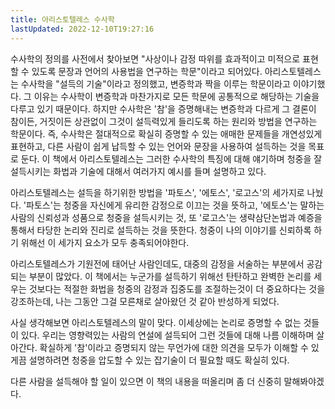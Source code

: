 ```yaml
---
title: 아리스토텔레스 수사학
lastUpdated: 2022-12-10T19:27:16
---
```



<Bookmark image="https://shopping-phinf.pstatic.net/main_3247841/32478411557.20230829091344.jpg" url="https://search.shopping.naver.com/book/catalog/32478411557" description="‘연설’에 관한 가장 체계적이고 분석적인 저서 2,400년 동안 읽히고 연구되어 온 ‘설득의 기술’ 수사학은 그가 제시한 변증학을 기반으로 자신의 윤리학과 정치학을, 대중 연설과 법정에서 현실 정치로 구현해내는 기술이었다."/>

수사학의 정의를 사전에서 찾아보면 "사상이나 감정 따위를 효과적이고 미적으로 표현할 수 있도록 문장과 언어의 사용법을 연구하는 학문"이라고 되어있다. 아리스토텔레스는 수사학을 "설득의 기술"이라고 정의했고, 변증학과 짝을 이루는 학문이라고 이야기했다. 그 이유는 수사학이 변증학과 마찬가지로 모든 학문에 공통적으로 해당하는 기술을 다루고 있기 때문이다. 하지만 수사학은 '참'을 증명해내는 변증학과 다르게 그 결론이 참이든, 거짓이든 상관없이 그것이 설득력있게 들리도록 하는 원리와 방법을 연구하는 학문이다. 즉, 수사학은 절대적으로 확실히 증명할 수 있는 애매한 문제들을 개연성있게 표현하고, 다른 사람이 쉽게 납득할 수 있는 언어와 문장을 사용하여 설득하는 것을 목표로 둔다. 이 책에서 아리스토텔레스는 그러한 수사학의 특징에 대해 얘기하며 청중을 잘 설득시키는 화법과 기술에 대해서 여러가지 예시를 들며 설명하고 있다.

아리스토텔레스는 설득을 하기위한 방법을 '파토스', '에토스', '로고스'의 세가지로 나눴다. '파토스'는 청중을 자신에게 유리한 감정으로 이끄는 것을 뜻하고, '에토스'는 말하는 사람의 신뢰성과 성품으로 청중을 설득시키는 것, 또 '로고스'는 생략삼단논법과 예증을 통해서 타당한 논리와 진리로 설득하는 것을 뜻한다. 청중이 나의 이야기를 신뢰하록 하기 위해선 이 세가지 요소가 모두 충족되어야한다.

아리스토텔레스가 기원전에 태어난 사람인데도, 대중의 감정을 서술하는 부분에서 공감되는 부분이 많았다. 이 책에서는 누군가를 설득하기 위해선 탄탄하고 완벽한 논리를 세우는 것보다는 적절한 화법을 청중의 감정과 집중도를 조절하는것이 더 중요하다는 것을 강조하는데, 나는 그동안 그걸 모른채로 살아왔던 것 같아 반성하게 되었다.

사실 생각해보면 아리스토텔레스의 말이 맞다. 이세상에는 논리로 증명할 수 없는 것들이 있다. 우리는 영향력있는 사람의 연설에 설득되어 그런 것들에 대해 나름 이해하며 살아간다. 확실하게 '참'이라고 증명되지 않는 무언가에 대한 의견을 모두가 이해할 수 있게끔 설명하려면 청중을 압도할 수 있는 잡기술이 더 필요할 때도 확실히 있다.

다른 사람을 설득해야 할 일이 있으면 이 책의 내용을 떠올리며 좀 더 신중히 말해봐야겠다.